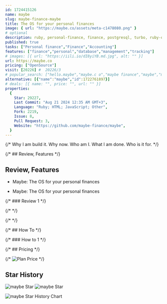 ```yaml
---
id: 1724415126
name: maybe
slug: maybe-finance-maybe
title: The OS for your personal finances
image: { url: "https://maybe.co/assets/meta-c1478080.png" }
# optional
description: ruby, personal-finance, finance, postgresql, turbo, ruby-on-rails, stimulusjs, hotwire,  ,
published: true
tasks: ["Personal finance","Finance","Accounting"]
features: ["finance","personal","database","management","tracking"]
# images: [{ url: "https://iili.io/dI8yiYB.md.jpg", alt: "" }]
url: https://maybe.co
pricing: ["OpenSource"]
visit: [20226] #  20226/3
# popular_search: ["hello.maybe","maybe.c o","maybe finance","maybe","maybe os"]
alternative: [{"name":"maybe","id":1722761897}]
# deals: [{ name: "", price: "", url: "" }]
properties:
  {
    Star: 29227,
    Last Commit: "Aug 21 2024 12:35 AM GMT+3",
    Language: "Ruby; HTML; JavaScript; Other",
    Fork: 2219,
    Issue: 8,
    Pull Request: 3,
    Website: "https://github.com/maybe-finance/maybe",
  }
---
```


{/* Why I am build it. Why now. Who am I. What I am done. Who is it for. */}

{/* ## Review, Features */}

## Review, Features

- Maybe: The OS for your personal finances

- Maybe: The OS for your personal finances






{/* ### Review 1 */}

{/* <DetailYoutube videoId="" startTime={0} /> */}

{/* <Twitters ids=[] /> */}

{/* ## How To */}

{/* ### How to 1 */}

{/* ## Pricing */}

{/* <Img src="" alt="Plan Price" /> */}

## Star History

![maybe Star](https://img.shields.io/github/stars/maybe-finance/maybe?style=flat%22)
![maybe Star](https://img.shields.io/github/last-commit/maybe-finance/maybe?style=flat%22)

![maybe Star History Chart](https://api.star-history.com/svg?repos=maybe-finance/maybe)
